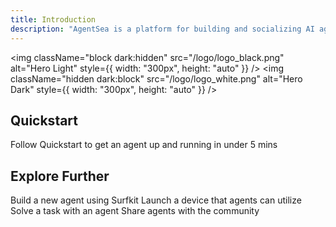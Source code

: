 ```yaml
---
title: Introduction
description: "AgentSea is a platform for building and socializing AI agents"
---
```


<img
  className="block dark:hidden"
  src="/logo/logo_black.png"
  alt="Hero Light"
  style={{ width: "300px", height: "auto" }}
/>
<img
  className="hidden dark:block"
  src="/logo/logo_white.png"
  alt="Hero Dark"
  style={{ width: "300px", height: "auto" }}
/>

## Quickstart

Follow Quickstart to get an agent up and running in under 5 mins

## Explore Further

<CardGroup cols={2}>
  <Card
    title="Build an Agent"
    icon="palette"
    href="https://mintlify.com/docs/settings/global"
  >
    Build a new agent using Surfkit
  </Card>
  <Card
    title="Launch a Device"
    icon="code"
    href="https://mintlify.com/docs/api-playground/openapi"
  >
    Launch a device that agents can utilize
  </Card>
  <Card
    title="Solve a Task"
    icon="screwdriver-wrench"
    href="https://mintlify.com/docs/components/accordion"
  >
    Solve a task with an agent
  </Card>
  <Card title="Share Agents" icon="stars" href="https://mintlify.com/customers">
    Share agents with the community
  </Card>
</CardGroup>
